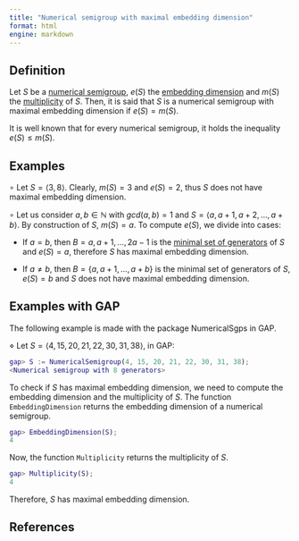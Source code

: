 ```yaml
---
title: "Numerical semigroup with maximal embedding dimension"
format: html
engine: markdown
---
```


## Definition

Let $S$ be a [numerical semigroup](../Basic-concepts/Numerical-semigroup.qmd), $e(S)$ the [embedding dimension](../Basic-concepts/Embedding-dimension.qmd) and $m(S)$ the [multiplicity](../Basic-concepts/Multiplicity.qmd) of $S$. Then, it is said that $S$ is a numerical semigroup with maximal embedding dimension if $e(S) = m(S)$.

It is well known that for every numerical semigroup, it holds the inequality $e(S) \le m(S)$.

## Examples

$\circ$ Let $S = \langle 3, 8 \rangle$. Clearly, $m(S) = 3$ and $e(S) = 2$, thus $S$ does not have maximal embedding dimension.

$\circ$ Let us consider $a,b \in \mathbb{N}$ with $gcd(a,b) = 1$ and $S = \langle a, a+1, a+2, \ldots, a+b \rangle$. By construction of $S$, $m(S) = a$. To compute $e(S)$, we divide into cases:

-   If $a = b$, then $B = {a, a+1, \ldots, 2a - 1}$ is the [minimal set of generators](../Basic-concepts/Minimal-set-of-generators.qmd) of $S$ and $e(S) = a$, therefore $S$ has maximal embedding dimension.

-   If $a \ne b$, then $B = \{a, a+1, \ldots, a+b\}$ is the minimal set of generators of $S$, $e(S) = b$ and $S$ does not have maximal embedding dimension.

## Examples with GAP

The following example is made with the package NumericalSgps in GAP.

$\diamond$ Let $S = \langle 4, 15, 20, 21, 22, 30, 31, 38 \rangle$, in GAP:

``` gap
gap> S := NumericalSemigroup(4, 15, 20, 21, 22, 30, 31, 38);
<Numerical semigroup with 8 generators>
```

To check if $S$ has maximal embedding dimension, we need to compute the embedding dimension and the multiplicity of $S$. The function `EmbeddingDimension` returns the embedding dimension of a numerical semigroup.

``` gap
gap> EmbeddingDimension(S);
4
```

Now, the function `Multiplicity` returns the multiplicity of $S$.

``` gap
gap> Multiplicity(S);
4
```

Therefore, $S$ has maximal embedding dimension.

## References
